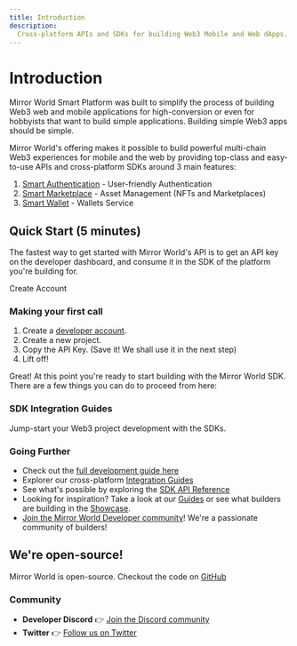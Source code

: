 ```yaml
---
title: Introduction
description:
  Cross-platform APIs and SDKs for building Web3 Mobile and Web dApps.
---
```


# Introduction

Mirror World Smart Platform was built to simplify the process of building Web3 web and mobile applications for high-conversion or even for hobbyists that want to build simple applications. Building simple Web3 apps should be simple.

Mirror World's offering makes it possible to build powerful multi-chain Web3 experiences for mobile and the web by providing top-class and easy-to-use APIs and cross-platform SDKs around 3 main features:

1. [Smart Authentication](/solutions/smart-auth) - User-friendly Authentication
2. [Smart Marketplace](/solutions/smart-marketplace) - Asset Management (NFTs and Marketplaces)
3. [Smart Wallet](/solutions/smart-wallet) - Wallets Service


## Quick Start (5 minutes)

The fastest way to get started with Mirror World's API is to get an API key on the developer dashboard, and consume it in the SDK of the platform you're building for.

<InlineButtonLink size="sm" href="https://app.mirrorworld.fun" px={3}>
  Create Account
</InlineButtonLink>

### Making your first call

1. Create a [developer account](https://app.mirrorworld.fun).
2. Create a new project.
3. Copy the API Key. (Save it! We shall use it in the next step)
4. Lift off!

<CodeSnippet id="introduction/first-call.mdx" />

Great! At this point you're ready to start building with the Mirror World SDK. There are a few things you can do to proceed from here:

### SDK Integration Guides
Jump-start your Web3 project development with the SDKs.
<IntegrationCardsMinimal />

### Going Further
- Check out the [full development guide here](/overview/development-guide)
- Explorer our cross-platform [Integration Guides](/integration)
- See what's possible by exploring the [SDK API Reference](/api-reference)
- Looking for inspiration? Take a look at our [Guides](/guides) or see what builders are building in the [Showcase](/showcase).
- [Join the Mirror World Developer community](https://mirrorworld.fun/discord)! We're a passionate community of builders!

## We're open-source!
Mirror World is open-source. Checkout the code on [GitHub](https://mirrorworld.fun/github) 

### Community
- **Developer Discord** 👉
  [Join the Discord community](https://mirrorworld.fun/discord)
- **Twitter** 👉 [Follow us on Twitter](https://mirrorworld.fun/twitter)
